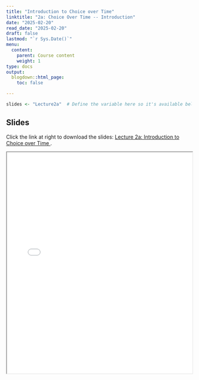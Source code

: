 ```yaml
---
title: "Introduction to Choice over Time"
linktitle: "2a: Choice Over Time -- Introduction"
date: "2025-02-20"
read_date: "2025-02-20"
draft: false
lastmod: "`r Sys.Date()`"
menu:
  content:
    parent: Course content
    weight: 1
type: docs
output:
  blogdown::html_page:
    toc: false

---
```


```r
slides <- "Lecture2a"  # Define the variable here so it's available below
```

## Slides

Click the link at right to download the slides: [Lecture 2a: Introduction to Choice over Time  <i class="fas fa-file-download"></i>](slides/`r slides`.pdf).

<iframe src="/slides/`r slides`.pdf" width="100%" height="600px"></iframe>
